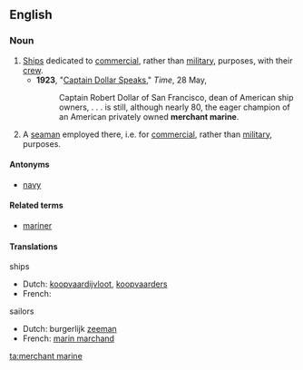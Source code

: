 ==English==

===Noun===
{{en-noun|sg=[[merchant]] [[marine]]}}

# [[ship|Ship]]s dedicated to [[commercial]], rather than [[military]], purposes, with their [[crew]].
#*'''1923''', "[http://www.time.com/time/magazine/article/0,9171,715507,00.html Captain Dollar Speaks]," ''Time'', 28 May,
#*:Captain Robert Dollar of San Francisco, dean of American ship owners, . . . is still, although nearly 80, the eager champion of an American privately owned '''merchant marine'''.
# A [[seaman]] employed there, i.e. for [[commercial]], rather than [[military]], purposes.

====Antonyms====
* [[navy]]

====Related terms====
* [[mariner]]

====Translations====
ships
* Dutch: [[koopvaardijvloot]], [[koopvaarders]] {{m|p}}
* French: {{t+|fr|marine marchande}}

sailors
* Dutch: burgerlijk [[zeeman]] {{m}}
* French: [[marin marchand]] {{m}}

[[ta:merchant marine]]